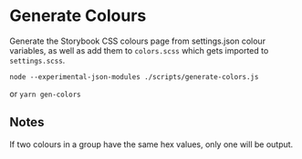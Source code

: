 <Meta title="Developers/Scripts/Generate Colours" />

# Generate Colours

Generate the Storybook CSS colours page from settings.json colour variables, as well as add them to `colors.scss` which gets imported to `settings.scss`.

`node --experimental-json-modules ./scripts/generate-colors.js`

or `yarn gen-colors`

## Notes

If two colours in a group have the same hex values, only one will be output.
